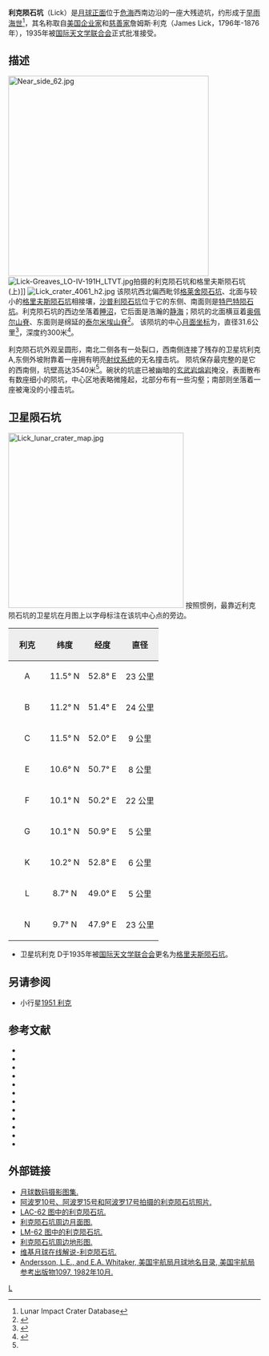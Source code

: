 {{lunar crater data
 | image      = Lick crater AS15-M-0954.jpg
 | caption    = [[阿波罗15号|阿波罗15号]]测绘相机拍摄的图像
 | latitude   = 12.36
 | N_or_S     = N
 | longitude  = 52.84
 | E_or_W     = E
 | diameter   = 31.6公里
 | depth      = 300米
 | colong     = 308
 | eponym     = 詹姆斯·利克
}}
'''利克陨石坑'''（Lick）是[[月球正面|月球正面]]位于[[危海|危海]]西南边沿的一座大残迹坑，约形成于[[早雨海世|早雨海世]]<ref name=LICD>Lunar Impact Crater Database</ref>，其名称取自[[美国|美国]][[企业家|企业家]]和[[慈善家|慈善家]]詹姆斯·利克（James Lick，1796年-1876年），1935年被[[国际天文学联合会|国际天文学联合会]]正式批准接受。

==描述==
[[Image:Near_side_62.jpg|400px]]
[[Image:Lick-Greaves_LO-IV-191H_LTVT.jpg|thumb]]拍摄的利克陨石坑和格里夫斯陨石坑(上)]]
[[Image:Lick_crater_4061_h2.jpg|thumb]]
该陨坑西北偏西毗邻[[格莱舍陨石坑|格莱舍陨石坑]]、北面与较小的[[格里夫斯陨石坑|格里夫斯陨石坑]]相接壤，[[沙普利陨石坑|沙普利陨石坑]]位于它的东侧、南面则是[[特巴特陨石坑|特巴特陨石坑]]。利克陨石坑的西边坐落着[[梦沼|睡沼]]，它后面是浩瀚的[[静海|静海]]；陨坑的北面横亘着[[奥佩尔山脊|奥佩尔山脊]]、东面则是绵延的[[泰尔米埃山脊|泰尔米埃山脊]]<ref>{{Cite web |url=http://planetarynames.wr.usgs.gov/images/Lunar/lac_62_lo.pdf |title=Crater Lick on the LAC-62 map |accessdate=2016-08-20 |archive-date=2013-02-20 |archive-url=https://web.archive.org/web/20130220184648/http://planetarynames.wr.usgs.gov/images/Lunar/lac_62_lo.pdf |dead-url=no }}</ref>。
该陨坑的中心[[月面坐标|月面坐标]]为{{Coord|12.36|N|52.84|E|globe:Moon|nogoogle=1|noosm=1}}，直径31.6公里<ref name="IAU">{{Cite web |url=http://planetarynames.wr.usgs.gov/Feature/3394 |title=Directory of the International Astronomical Union |access-date=2016-08-20 |archive-date=2019-12-05 |archive-url=https://web.archive.org/web/20191205024909/https://planetarynames.wr.usgs.gov/Feature/3394 }}</ref>，深度约300米<ref>{{Cite web |url=http://fisherka.csolutionshosting.net/astronote/plan/craterdepth/html/CraterDepthFeatureNameWestfall.html |title=John E. Westfall's Atlas of the Lunar Terminator, Cambridge Univ. Press (2000) |accessdate=2016-08-20 |archive-date=2014-12-18 |archive-url=https://archive.today/20141218234310/http://fisherka.csolutionshosting.net/astronote/plan/craterdepth/html/CraterDepthFeatureNameWestfall.html |dead-url=no }}</ref>。

利克陨石坑外观呈圆形，南北二侧各有一处裂口，西南侧连接了残存的卫星坑利克 A,东侧外坡附靠着一座拥有明亮[[射纹系统|射纹系统]]的无名撞击坑。
陨坑保存最完整的是它的西南侧，坑壁高达3540米<ref name="LICD"/>。碗状的坑底已被幽暗的[[玄武岩|玄武岩]][[熔岩|熔岩]]掩没，表面散布有数座细小的陨坑，中心区地表略微隆起，北部分布有一些沟壑；南部则坐落着一座被淹没的小撞击坑。

==卫星陨石坑==
[[Image:Lick_lunar_crater_map.jpg|350px]]
按照惯例，最靠近利克陨石坑的卫星坑在月图上以字母标注在该坑中心点的旁边。

{| class="wikitable"
!width="25%" style="background:#eeeeee;" |利克
!width="25%" style="background:#eeeeee;" |纬度
!width="25%" style="background:#eeeeee;" |经度
!width="25%" style="background:#eeeeee;" |直径
|-
|align="center"|A
|align="center"|11.5° N
|align="center"|52.8° E
|align="center"|23 公里
|-
|align="center"|B
|align="center"|11.2° N
|align="center"|51.4° E
|align="center"|24 公里
|-
|align="center"|C
|align="center"|11.5° N
|align="center"|52.0° E
|align="center"|9 公里
|-
|align="center"|E
|align="center"|10.6° N
|align="center"|50.7° E
|align="center"|8 公里
|-
|align="center"|F
|align="center"|10.1° N
|align="center"|50.2° E
|align="center"|22 公里
|-
|align="center"|G
|align="center"|10.1° N
|align="center"|50.9° E
|align="center"|5 公里
|-
|align="center"|K
|align="center"|10.2° N
|align="center"|52.8° E
|align="center"|6 公里
|-
|align="center"|L
|align="center"|8.7° N
|align="center"|49.0° E
|align="center"|5 公里
|-
|align="center"|N
|align="center"|9.7° N
|align="center"|47.9° E
|align="center"|23 公里
|}{{clear}}
* 卫星坑利克 D于1935年被[[国际天文学联合会|国际天文学联合会]]更名为[[格里夫斯陨石坑|格里夫斯陨石坑]]。

==另请参阅==
* 小行星[[小行星1951|1951 利克]]

==参考文献==
{{reflist}}
{{refbegin}}
* {{cite book
  | last1 = Andersson
  | first1 = L. E.
  | last2 = Whitaker
  | first2 = E. A.
  | authorlink2 = Ewen Whitaker
  | date = 1982
  | title = [[NASA|NASA]] Catalogue of Lunar Nomenclature
  | publisher = NASA RP-1097
  | ref = harv
  }}
* {{cite web
  | last = Blue
  | first = Jennifer
  | date = July 25, 2007
  | title = Gazetteer of Planetary Nomenclature
  | publisher = [[United_States_Geological_Survey|USGS]]
  | url = http://planetarynames.wr.usgs.gov/
  | accessdate = 2007-08-05
  | ref = harv
  | archive-date = 2012-04-08
  | archive-url = https://www.webcitation.org/66mXDr4G9?url=http://planetarynames.wr.usgs.gov/
  | dead-url = no
  }}
* {{cite book
  | last1 = Bussey
  | first1 = B.
  | authorlink1 = Ben Bussey
  | last2 = Spudis
  | first2 = P.
  | authorlink2 = Paul Spudis
  | date = 2004
  | title = The Clementine Atlas of the Moon
  | publisher = Cambridge University Press
  | location = New York
  | isbn = 978-0-521-81528-4
  | ref = harv
  }}
* {{cite book
  | last1 = Cocks
  | first1 = Elijah E.
  | last2 = Cocks
  | first2 = Josiah C.
  | date = 1995
  | title = Who's Who on the Moon: A Biographical Dictionary of Lunar Nomenclature
  | url = https://archive.org/details/isbn_9780936389271
  | publisher = Tudor Publishers
  | isbn = 978-0-936389-27-1
  | ref = harv
  }}
* {{cite web
  | last = McDowell
  | first = Jonathan
  | date = July 15, 2007
  | url = http://host.planet4589.org/astro/lunar/
  | title = Lunar Nomenclature
  | publisher = Jonathan's Space Report
  | accessdate = 2007-10-24
  | ref = harv
  | archive-date = 2012-05-26
  | archive-url = https://www.webcitation.org/67wcYNfK3?url=http://host.planet4589.org/astro/lunar/
  | dead-url = no
  }}
* {{cite journal| last1 = Menzel| first1 = D. H.| last2 = Minnaert| first2 = M.| last3 = Levin| first3 = B.| last4 = Dollfus| first4 = A.| last5 = Bell| first5 = B.| title = Report on Lunar Nomenclature by the Working Group of Commission 17 of the IAU| doi = 10.1007/BF00171763| journal = Space Science Reviews| volume = 12| issue = 2| pages = 136–186| year = 1971| pmid = | pmc =| bibcode = 1971SSRv...12..136M| ref = harv}}
* {{cite book
  | first = Patrick
  | last = Moore
  | authorlink = Patrick Moore
  | date = 2001
  | title = On the Moon
  | url = https://archive.org/details/patrickmooreonmo00patr
  | publisher = Sterling Publishing Co
  | isbn = 978-0-304-35469-6
  | ref = harv
  }}
* {{cite book
  | first = Fred W.
  | last = Price
  | date = 1988
  | title = The Moon Observer's Handbook
  | publisher = Cambridge University Press
  | isbn = 978-0-521-33500-3
  | ref = harv
  }}
* {{cite book
  | last = Rükl
  | first = Antonín
  | authorlink = Antonín Rükl
  | date = 1990
  | title = Atlas of the Moon
  | publisher = Kalmbach Books
  | isbn = 978-0-913135-17-4
  | ref = harv
  }}
* {{cite book
  | last = Webb
  | first = Rev. T. W.
  | authorlink = Thomas William Webb
  | date = 1962
  | title = Celestial Objects for Common Telescopes
  | url = https://archive.org/details/celestialobjects00webb
  | edition = 6th revised
  | publisher = Dover
  | isbn = 978-0-486-20917-3
  | ref = harv
  }}
* {{cite book
  | first = Ewen A.
  | last = Whitaker
  | authorlink = Ewen Whitaker
  | date = 1999
  | title = Mapping and Naming the Moon
  | publisher = Cambridge University Press
  | isbn = 978-0-521-62248-6
  | ref = harv
  }}
* {{cite book
  | first = Peter T.
  | last = Wlasuk
  | date = 2000
  | title = Observing the Moon
  | publisher = Springer
  | isbn = 978-1-85233-193-1
  | ref = harv
 }}
{{refend}}

==外部链接==
* [http://www.lpi.usra.edu/resources/lunar_orbiter/bin/srch_nam.shtml?Lick%7C0 月球数码摄影图集.]{{Wayback|url=http://www.lpi.usra.edu/resources/lunar_orbiter/bin/srch_nam.shtml?Lick%7C0 |date=20160304090450 }}
* [http://www.lpi.usra.edu/resources/apollo/search/feature/?feature=Lick 阿波罗10号、阿波罗15号和阿波罗17号拍摄的利克陨石坑照片.]{{Wayback|url=http://www.lpi.usra.edu/resources/apollo/search/feature/?feature=Lick |date=20160304082524 }}
* [https://web.archive.org/web/20160304090903/http://www.lpi.usra.edu/resources/mapcatalog/LAC/lac62/ LAC-62 图中的利克陨石坑.]
* [https://web.archive.org/web/20160819134236/http://www.lpi.usra.edu/resources/mapcatalog/usgs/I837/ 利克陨石坑周边月面图.]
* [https://web.archive.org/web/20160304072811/http://www.lpi.usra.edu/resources/mapcatalog/LM/lm62/ LM-62 图中的利克陨石坑.]
* [http://www.lpi.usra.edu/resources/mapcatalog/LTO/lto62a1_1/ 利克陨石坑周边地形图.]{{Wayback|url=http://www.lpi.usra.edu/resources/mapcatalog/LTO/lto62a1_1/ |date=20180530173701 }}
* [http://the-moon.wikispaces.com/Lick 维基月球在线解说-利克陨石坑.]{{Wayback|url=http://the-moon.wikispaces.com/Lick |date=20180530152644 }}
* [http://planet4589.org/astro/lunar/RP-1097.pdf Andersson, L.E., and E.A. Whitaker, 美国宇航局月球地名目录, 美国宇航局参考出版物1097, 1982年10月.]{{Wayback|url=http://planet4589.org/astro/lunar/RP-1097.pdf |date=20141006125838 }}

[[Category:月球环形山|L]]
{{月球環形山 (L-N)}}